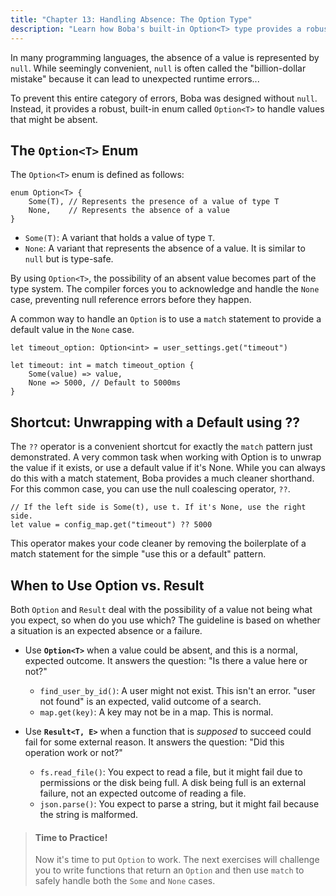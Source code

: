 ```yaml
---
title: "Chapter 13: Handling Absence: The Option Type"
description: "Learn how Boba's built-in Option<T> type provides a robust and safe way to handle values that might be absent, preventing an entire category of null-related errors."
---
```


In many programming languages, the absence of a value is represented by `null`. While seemingly convenient, `null` is often called the "billion-dollar mistake" because it can lead to unexpected runtime errors...

To prevent this entire category of errors, Boba was designed without `null`. Instead, it provides a robust, built-in enum called `Option<T>` to handle values that might be absent.

## The `Option<T>` Enum

The `Option<T>` enum is defined as follows:

```boba
enum Option<T> {
    Some(T), // Represents the presence of a value of type T
    None,    // Represents the absence of a value
}
```

-   `Some(T)`: A variant that holds a value of type `T`.
-   `None`: A variant that represents the absence of a value. It is similar to `null` but is type-safe.

By using `Option<T>`, the possibility of an absent value becomes part of the type system. The compiler forces you to acknowledge and handle the `None` case, preventing null reference errors before they happen.

A common way to handle an `Option` is to use a `match` statement to provide a default value in the `None` case.

```boba
let timeout_option: Option<int> = user_settings.get("timeout")

let timeout: int = match timeout_option {
    Some(value) => value,
    None => 5000, // Default to 5000ms
}
```

## Shortcut: Unwrapping with a Default using ??

The `??` operator is a convenient shortcut for exactly the `match` pattern just demonstrated. A very common task when working with Option is to unwrap the value if it exists, or use a default value if it's None. While you can always do this with a match statement, Boba provides a much cleaner shorthand. For this common case, you can use the null coalescing operator, `??`.

```boba
// If the left side is Some(t), use t. If it's None, use the right side.
let value = config_map.get("timeout") ?? 5000
```

This operator makes your code cleaner by removing the boilerplate of a match statement for the simple "use this or a default" pattern.

## When to Use Option vs. Result

Both `Option` and `Result` deal with the possibility of a value not being what you expect, so when do you use which? The guideline is based on whether a situation is an expected absence or a failure.

*   Use **`Option<T>`** when a value could be absent, and this is a normal, expected outcome. It answers the question: "Is there a value here or not?"
    *   `find_user_by_id()`: A user might not exist. This isn't an error. "user not found" is an expected, valid outcome of a search.
    *   `map.get(key)`: A key may not be in a map. This is normal.

*   Use **`Result<T, E>`** when a function that is *supposed* to succeed could fail for some external reason. It answers the question: "Did this operation work or not?"
    *   `fs.read_file()`: You expect to read a file, but it might fail due to permissions or the disk being full. A disk being full is an external failure, not an expected outcome of reading a file.
    *   `json.parse()`: You expect to parse a string, but it might fail because the string is malformed.

> #### **Time to Practice!**
>
> Now it's time to put `Option` to work. The next exercises will challenge you to write functions that return an `Option` and then use `match` to safely handle both the `Some` and `None` cases.